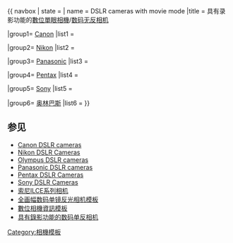 {{ navbox
| state = {{{state|autocollapse}}}
| name = DSLR cameras with movie mode
|title = 具有录影功能的[[數位單眼相機]]/[[无反光镜可换镜头相机|数码无反相机]]

|group1= [[佳能|Canon]]
|list1 = {{Navbox subgroup
 |group1= 全幅
 |list1 = [[Canon EOS 5D Mark II|5D Mark II]] (2008)·[[佳能 EOS-1D|1D Mark IV]] (2009)·[[佳能 EOS-1D X|1D X]] (2011)·[[Canon EOS 5D Mark III|5D Mark III]] (2012)·[[Canon EOS 6D|6D]] (2012)·[[佳能 EOS 5Ds|5DS/5DS R]] (2015)·[[佳能 EOS-1D X Mark II|1D X Mark II]] (2016)·[[佳能 EOS 5D Mark IV|5D Mark IV]] (2016)·[[佳能 EOS 6D Mark II|6D Mark II]] (2017)·[[佳能 EOS R|R]] (2018)·[[佳能 EOS RP|RP]] (2019)
 |group2= 高階
 |list2 = [[Canon EOS 7D|7D]] (2009)·[[佳能 EOS 7D MarkII|7D Mark II]] (2014)
 |group3= 中階
 |list3 = [[佳能 EOS 60D|60D]] (2010)·[[佳能 EOS 70D|70D]] (2013)·[[佳能 EOS 80D|80D]] (2016)[[佳能 EOS 90D|90D]] (2019)
 |group4= 初階
 |list4 = [[Canon EOS 500D|500D]] (2009)·[[佳能 EOS 550D|550D]] (2010)·[[佳能 EOS 600D|600D]] (2011)·[[佳能 EOS 650D|650D]] (2012)·[[佳能 EOS 700D|700D]] (2013)·[[佳能 EOS 750D|750D]] (2015)·[[佳能 EOS 800D|800D]] (2017)·[[Canon EOS 1100D|1100D]] (2011)·[[Canon EOS M|EOS M]] (2012)·[[佳能 EOS 100D|100D]] (2013)·[[佳能 EOS 1200D|1200D]] (2014)·[[佳能 EOS 1300D|1300D]] (2016)·[[佳能 EOS 2000D|2000D]] (2018)·[[佳能 EOS 4000D|4000D]] (2018)
 }}

|group2= [[尼康|Nikon]]
|list2 = {{Navbox subgroup
 |group1= FX畫幅
 |list1 = [[尼康D3s|D3S]](2009)·[[尼康D800|D800]](2012)·[[尼康D800E|D800E]](2012)·[[尼康D4|D4]](2012)·[[尼康D600|D600]](2012)·[[尼康D610|D610]](2013)·[[尼康D4S|D4S]] (2014)·[[尼康D810|D810]] (2014)·[[尼康D750|D750]] (2014)·[[尼康D810A|D810A]] (2015)·[[尼康D5|D5]] (2016)·[[尼康D850|D850]] (2017)·[[尼康Z6|Z6]] (2018)·[[尼康Z7|Z7]] (2018)
 |group2= 高階
 |list2 = [[尼康D300s|D300S]] (2009)·[[尼康D500|D500]] (2016)
 |group3= 中階
 |list3 = [[尼康D90|D90]] (2008)·[[尼康D7000|D7000]] (2010)·[[尼康D7100|D7100]] (2013)·[[尼康D7200|D7200]] (2015)·[[尼康D7500|D7500]] (2017)
 |group4= 初階
 |list4 = [[尼康D5000|D5000]] (2009)·[[尼康D3100|D3100]] (2010)·[[尼康D5100|D5100]] (2011)·[[尼康D3200|D3200]] (2012)·[[尼康D5200|D5200]] (2012)·[[尼康D5300|D5300]] (2013)·[[尼康D3300|D3300]] (2014)·[[尼康D5500|D5500]] (2015)·[[尼康D3400|D3400]] (2016)·[[尼康D5600|D5600]] (2016)·[[尼康D3500|D3500]] (2018)
 }}

|group3= [[Panasonic]]
|list3 = {{Navbox subgroup
 |group1= 中階
 |list1 = [[Panasonic Lumix DMC-GH1 | GH1]] (2009)· [[Panasonic Lumix DMC-GH2| GH2]] (2010)·[[Panasonic Lumix DMC-GH3| GH3]] (2012)·[[Panasonic Lumix DMC-GH4| GH4]](2014)·[[Panasonic Lumix DMC-GH5| GH5]] (2017)
 }}

|group4= [[宾得|Pentax]]
|list4 = {{Navbox subgroup
 |group1= 高階
 |list1 = [[宾得 K-7|K-7]] (2009)·[[宾得 K-5|K-5]] (2010)
 |group2= 中階
 |list2 = [[宾得 K-x|K-x]] (2009)·[[宾得x K-r|K-r]] (2010)
 }}

|group5= [[Sony]]
|list5 = {{Navbox subgroup
 |group1= 高階
 |list1 = [[索尼 α99|α99]] (2012)·[[索尼α7|α7]] (2013)·[[索尼 α7R|α7R]] (2013)·[[索尼 α7S|α7S]] (2014)·[[索尼 α7II|α7II]] (2014)·[[索尼 α7RII|α7RII]] (2015)·[[索尼 α7SII|α7SII]] (2015)·[[索尼 ALPHA 99 II|α99 II]] (2016)·[[索尼 α9|α9]] (2017)·[[索尼 α7RIII|α7RIII]] (2017)·[[索尼 α7III|α7III]] (2018)·[[索尼 α7RIV|α7RIV]] (2019)·[[索尼 α9II|α9II]] (2019)
 |group2= 中階
 |list2 = [[索尼 ALPHA DSLR-A560|α560]] (2010)·[[索尼 ALPHA DSLR-A580|α580]] (2010)·[[索尼 α55|α55]] (2010)·[[索尼 α65|α65]] (2011)·[[索尼 α77|α77]] (2011)·[[索尼NEX-7|NEX-7]](2011)·[[索尼 α57|α57]](2012)·[[索尼NEX-6|NEX-6]](2012)·[[索尼 α58|α58]](2013)·[[索尼α6000|α6000]](2014)·[[索尼 α77 II|α77 II]] (2014)·[[索尼 α68|α68]](2015)·[[索尼α6300|α6300]](2016)·[[索尼α6500|α6500]](2016)·[[索尼α6400|α6400]](2019)·[[索尼α6100|α6100]](2019)·[[索尼α6600|α6600]](2019)
 |group3= 初階
 |list3 = [[索尼NEX-3|NEX-3]](2010)·[[索尼NEX-5|NEX-5]](2010)·[[索尼α33|α33]] (2010)·[[索尼α35|α35]] (2011)·[[索尼NEX-C3|NEX-C3]](2011)·[[索尼NEX-5N|NEX-5N]](2011)·[[索尼NEX-F3|NEX-F3]](2012)·[[索尼 α37|α37]](2012)·[[索尼NEX-5R|NEX-5R]](2012)·[[索尼NEX-3N|NEX-3N]](2013)·[[索尼NEX-5T|NEX-5T]](2013)·[[索尼α3000|α3000]](2013)·[[索尼α5000|α5000]](2014)·[[索尼α3500|α3500]](2014)·[[索尼α5100|α5100]](2014)
 }}

|group6= [[奥林巴斯]]
|list6 = {{Navbox subgroup
 |group1= OM-D系列
 |list1 = [[奥林巴斯 OM-D E-M5|E-M5]] (2012)·[[奥林巴斯 OM-D E-M1|E-M1]] (2013)
 |group2= PEN系列 进阶
 |list2 = [[奥林巴斯 PEN E-P3|E-P3]] (2011)·[[奥林巴斯 PEN E-P5|E-P5]] (2013)
 |group3= PEN系列 入门
 |list3 = [[奥林巴斯 PEN E-PL5|E-PL5]] (2012)·[[奥林巴斯 PEN E-PL6|E-PL6]] (2013)·[[奥林巴斯 PEN E-PL7|E-PL7]] (2014)
}}
}}<noinclude>
== 参见 ==
* [[Template:Canon DSLR cameras|Canon DSLR cameras]]
* [[Template:Nikon DSLR Cameras|Nikon DSLR Cameras]]
* [[Template:Olympus Digital Camera List|Olympus DSLR cameras]]
* [[Template:Panasonic DSLR cameras|Panasonic DSLR cameras]]
* [[Template:Pentax DSLR Cameras|Pentax DSLR Cameras]]
* [[Template:Sony DSLR Cameras|Sony DSLR Cameras]]
* [[Template:索尼ILCE系列相机|索尼ILCE系列相机]]
* [[Template:全画幅数码单镜反光相机|全画幅数码单镜反光相机模板]]
* [[Template:Infobox_Digicam|數位相機資訊模板]]
* [[Template:DSLR cameras with movie mode|具有錄影功能的数码单反相机]]

[[Category:相機模板]]

</noinclude>